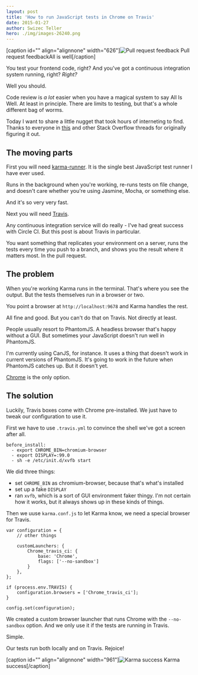 ```yaml
---
layout: post
title: 'How to run JavaScript tests in Chrome on Travis'
date: 2015-01-27
author: Swizec Teller
hero: ./img/images-26240.png
---
```

\[caption id="" align="alignnone" width="626"]![Pull request feedback](./img/images-26240.png "Pull request feedback") Pull request feedbackAll is well\[/caption]



You test your frontend code, right? And you've got a continuous integration system running, right? _Right?_



Well you should.



Code review is _a lot_ easier when you have a magical system to say All Is Well. At least in principle. There are limits to testing, but that's a whole different bag of worms.



Today I want to share a little nugget that took hours of interneting to find. Thanks to everyone in [this](http://stackoverflow.com/questions/19255976/how-to-make-travis-execute-angular-tests-on-chrome-please-set-env-variable-chr) and other Stack Overflow threads for originally figuring it out.

## The moving parts

First you will need [karma-runner](http://karma-runner.github.io/0.12/index.html). It is the single best JavaScript test runner I have ever used.



Runs in the background when you're working, re-runs tests on file change, and doesn't care whether you're using Jasmine, Mocha, or something else.



And it's so very very fast.



Next you will need [Travis](https://travis-ci.org/).



Any continuous integration service will do really - I've had great success with Circle CI. But this post is about Travis in particular.



You want something that replicates your environment on a server, runs the tests every time you push to a branch, and shows you the result where it matters most. In the pull request.

## The problem

When you're working Karma runs in the terminal. That's where you see the output. But the tests themselves run in a browser or two.



You point a browser at `http://localhost:9678` and Karma handles the rest.



All fine and good. But you can't do that on Travis. Not directly at least.



People usually resort to PhantomJS. A headless browser that's happy without a GUI. But sometimes your JavaScript doesn't run well in PhantomJS.



I'm currently using CanJS, for instance. It uses a thing that doesn't work in current versions of PhantomJS. It's going to work in the future when PhantomJS catches up. But it doesn't yet.



[Chrome](http://en.wikipedia.org/wiki/Google_Chrome "Google Chrome") is the only option.

## The solution

Luckily, Travis boxes come with Chrome pre-installed. We just have to tweak our configuration to use it.



First we have to use `.travis.yml` to convince the shell we've got a screen after all.

```
before_install:
  - export CHROME_BIN=chromium-browser
  - export DISPLAY=:99.0
  - sh -e /etc/init.d/xvfb start
```

We did three things:

- set `CHROME_BIN` as chromium-browser, because that's what's installed
- set up a fake `DISPLAY`
- ran `xvfb`, which is a sort of GUI environment faker thingy. I'm not certain how it works, but it always shows up in these kinds of things.

Then we uuse `karma.conf.js` to let Karma know, we need a special browser for Travis.

```
var configuration = {
    // other things

    customLaunchers: {
        Chrome_travis_ci: {
            base: 'Chrome',
            flags: ['--no-sandbox']
        }
    },
};

if (process.env.TRAVIS) {
    configuration.browsers = ['Chrome_travis_ci'];
}

config.set(configuration);
```

We created a custom browser launcher that runs Chrome with the `--no-sandbox` option. And we only use it if the tests are running in Travis.



Simple.



Our tests run both locally and on Travis. Rejoice!



\[caption id="" align="alignnone" width="961"]![Karma success](./img/images-26241.png "Karma success") Karma success\[/caption]